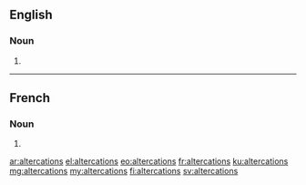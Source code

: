 ==English==

===Noun===
{{head|en|noun plural form}}

# {{plural of|altercation|lang=en}}

----

==French==

===Noun===
{{head|fr|noun plural form|g=f}}

# {{plural of|altercation|lang=fr}}

[[ar:altercations]]
[[el:altercations]]
[[eo:altercations]]
[[fr:altercations]]
[[ku:altercations]]
[[mg:altercations]]
[[my:altercations]]
[[fi:altercations]]
[[sv:altercations]]